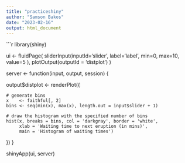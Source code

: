 ```yaml
---
title: "practiceshiny"
author: "Samson Bakos"
date: "2023-02-16"
output: html_document
---
```

```r
library(shiny)

ui <- fluidPage(
  sliderInput(inputId='slider',
              label='label',
              min=0,
              max=10,
              value=5 ),
  plotOutput(outputId = 'distplot')
)

server <- function(input, output, session) {
  
  output$distplot <-  renderPlot({
    
    # generate bins 
    x    <- faithful[, 2]
    bins <- seq(min(x), max(x), length.out = input$slider + 1)
    
    # draw the histogram with the specified number of bins
    hist(x, breaks = bins, col = 'darkgray', border = 'white',
         xlab = 'Waiting time to next eruption (in mins)',
         main = 'Histogram of waiting times')
  })
}

shinyApp(ui, server)